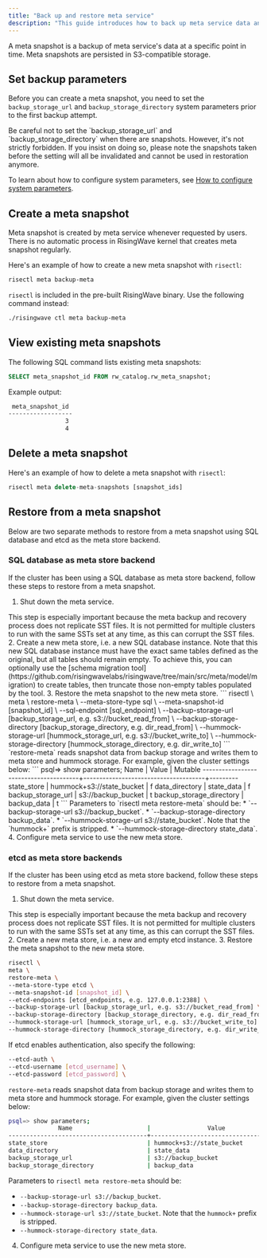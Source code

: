 ```yaml
---
title: "Back up and restore meta service"
description: "This guide introduces how to back up meta service data and restore from a backup."
---
```


A meta snapshot is a backup of meta service's data at a specific point in time. Meta snapshots are persisted in S3-compatible storage.

## Set backup parameters

Before you can create a meta snapshot, you need to set the `backup_storage_url` and `backup_storage_directory` system parameters prior to the first backup attempt.

<Warning>
Be careful not to set the `backup_storage_url` and `backup_storage_directory` when there are snapshots. However, it's not strictly forbidden. If you insist on doing so, please note the snapshots taken before the setting will all be invalidated and cannot be used in restoration anymore.
</Warning>

To learn about how to configure system parameters, see [How to configure system parameters](/operate/view-configure-system-parameters#how-to-configure-system-parameters).

## Create a meta snapshot

Meta snapshot is created by meta service whenever requested by users. There is no automatic process in RisingWave kernel that creates meta snapshot regularly.

Here's an example of how to create a new meta snapshot with `risectl`:

```bash
risectl meta backup-meta
```

`risectl` is included in the pre-built RisingWave binary. Use the following command instead:

```bash
./risingwave ctl meta backup-meta
```

## View existing meta snapshots

The following SQL command lists existing meta snapshots:

```sql
SELECT meta_snapshot_id FROM rw_catalog.rw_meta_snapshot;
```

Example output:

```bash
 meta_snapshot_id
------------------
                3
                4
```

## Delete a meta snapshot

Here's an example of how to delete a meta snapshot with `risectl`:

```sql
risectl meta delete-meta-snapshots [snapshot_ids]
```

## Restore from a meta snapshot

Below are two separate methods to restore from a meta snapshot using SQL database and etcd as the meta store backend.

### SQL database as meta store backend

If the cluster has been using a SQL database as meta store backend, follow these steps to restore from a meta snapshot.

1. Shut down the meta service.
<Note>
This step is especially important because the meta backup and recovery process does not replicate SST files. It is not permitted for multiple clusters to run with the same SSTs set at any time, as this can corrupt the SST files.
</Note>
2. Create a new meta store, i.e. a new SQL database instance.
Note that this new SQL database instance must have the exact same tables defined as the original, but all tables should remain empty. To achieve this, you can optionally use the [schema migration tool](https://github.com/risingwavelabs/risingwave/tree/main/src/meta/model/migration) to create tables, then truncate those non-empty tables populated by the tool.
3. Restore the meta snapshot to the new meta store.
```
risectl \
meta \
restore-meta \
--meta-store-type sql \
--meta-snapshot-id [snapshot_id] \
--sql-endpoint [sql_endpoint] \
--backup-storage-url [backup_storage_url, e.g. s3://bucket_read_from] \
--backup-storage-directory [backup_storage_directory, e.g. dir_read_from] \
--hummock-storage-url [hummock_storage_url, e.g. s3://bucket_write_to] \
--hummock-storage-directory [hummock_storage_directory, e.g. dir_write_to]
```
`restore-meta` reads snapshot data from backup storage and writes them to meta store and hummock storage.
For example, given the cluster settings below:
```
psql=> show parameters;
              Name                     |                Value                 | Mutable
---------------------------------------+--------------------------------------+---------
state_store                            | hummock+s3://state_bucket            | f
data_directory                         | state_data                           | f
backup_storage_url                     | s3://backup_bucket                   | t
backup_storage_directory               | backup_data                          | t
```
Parameters to `risectl meta restore-meta` should be:
   * `--backup-storage-url s3://backup_bucket`.
   * `--backup-storage-directory backup_data`.
   * `--hummock-storage-url s3://state_bucket`. Note that the `hummock+` prefix is stripped.
   * `--hummock-storage-directory state_data`.
4. Configure meta service to use the new meta store.

### etcd as meta store backends

If the cluster has been using etcd as meta store backend, follow these steps to restore from a meta snapshot.

1. Shut down the meta service.
<Note>
This step is especially important because the meta backup and recovery process does not replicate SST files. It is not permitted for multiple clusters to run with the same SSTs set at any time, as this can corrupt the SST files.
</Note>
2. Create a new meta store, i.e. a new and empty etcd instance.
3. Restore the meta snapshot to the new meta store.

```bash
risectl \
meta \
restore-meta \
--meta-store-type etcd \
--meta-snapshot-id [snapshot_id] \
--etcd-endpoints [etcd_endpoints, e.g. 127.0.0.1:2388] \
--backup-storage-url [backup_storage_url, e.g. s3://bucket_read_from] \
--backup-storage-directory [backup_storage_directory, e.g. dir_read_from] \
--hummock-storage-url [hummock_storage_url, e.g. s3://bucket_write_to] \
--hummock-storage-directory [hummock_storage_directory, e.g. dir_write_to]
```
If etcd enables authentication, also specify the following:
```bash
--etcd-auth \
--etcd-username [etcd_username] \
--etcd-password [etcd_password] \
```
`restore-meta` reads snapshot data from backup storage and writes them to meta store and hummock storage.
For example, given the cluster settings below:
```bash
psql=> show parameters;
              Name                     |                Value                 | Mutable
---------------------------------------+--------------------------------------+---------
state_store                            | hummock+s3://state_bucket            | f
data_directory                         | state_data                           | f
backup_storage_url                     | s3://backup_bucket                   | t
backup_storage_directory               | backup_data                          | t
```
Parameters to `risectl meta restore-meta` should be:
   * `--backup-storage-url s3://backup_bucket`.
   * `--backup-storage-directory backup_data`.
   * `--hummock-storage-url s3://state_bucket`. Note that the `hummock+` prefix is stripped.
   * `--hummock-storage-directory state_data`.
4. Configure meta service to use the new meta store.
